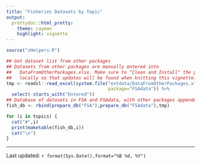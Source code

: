 ```yaml
---
title: "Fisheries Datasets by Topic"
output: 
  prettydoc::html_pretty:
    theme: cayman
    highlight: vignette
---
```


```r
source("zHelpers.R")
```

```r
## Get dataset list from other packages
## Datasets from other packages are manually entered into
##   DataFromOtherPackages.xlsx. Make sure to "Clean and Install" the package
##   locally so that updates will be found when knitting this vignette.
tmp <- readxl::read_excel(system.file("extdata/DataFromOtherPackages.xlsx",
                                      package="FSAdata")) %>%
  select(-starts_with("Entered"))
## Database of datasets in FSA and FSAdata, with other packages appended
fish_db <- rbind(prepare_db("FSA"),prepare_db("FSAdata"),tmp)

for (i in topics) {
  cat("#",i)
  print(maketable(fish_db,i))
  cat("\n")
}
```

----

Last updated: `r format(Sys.Date(),format="%B %d, %Y")`